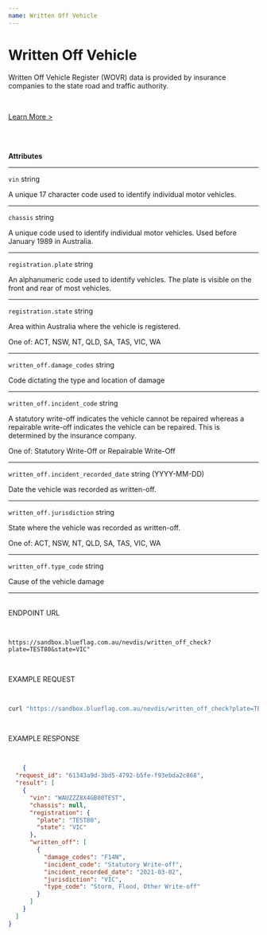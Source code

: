 ```yaml
---
name: Written Off Vehicle
---
```




<NextSeo
    title='Written Off Vehicle'
    description='Written Off Vehicle Register (WOVR) data is provided by insurance companies to the state road and traffic authority'
/>

<HStack>
<Box className="attributes" h="100%" px="40px" py="10px">

# Written Off Vehicle

Written Off Vehicle Register (WOVR) data is provided by insurance companies to the state road and traffic authority.

<br />

[Learn More >](https://blueflag.com.au/blog/written-off-vehicles-register-wovr/)

<br /> <br />

**Attributes**
___

`vin` <span className="smaller-text">string</span>

A unique 17 character code used to identify individual motor vehicles.

___

`chassis` <span className="smaller-text">string</span>

A unique code used to identify individual motor vehicles. Used before January 1989 in Australia.

___

`registration.plate` <span className="smaller-text">string</span>

An alphanumeric code used to identify vehicles. The plate is visible on the front and rear of most vehicles.

___

`registration.state` <span className="smaller-text">string</span>

Area within Australia where the vehicle is registered.

<p className="smaller-text">One of: ACT, NSW, NT, QLD, SA, TAS, VIC, WA</p>

___

`written_off.damage_codes` <span className="smaller-text">string</span>

Code dictating the type and location of damage

___

`written_off.incident_code` <span className="smaller-text">string</span>

A statutory write-off indicates the vehicle cannot be repaired whereas a repairable write-off indicates the vehicle can be repaired. This is determined by the insurance company.

<p className="smaller-text">One of: Statutory Write-Off or Repairable Write-Off</p>

___

`written_off.incident_recorded_date` <span className="smaller-text">string (YYYY-MM-DD)</span>

Date the vehicle was recorded as written-off.

___

`written_off.jurisdiction` <span className="smaller-text">string</span>

State where the vehicle was recorded as written-off.

<p className="smaller-text">One of: ACT, NSW, NT, QLD, SA, TAS, VIC, WA</p>

___

`written_off.type_code` <span className="smaller-text">string</span>

Cause of the vehicle damage

___


</Box>

<Box className="box2" h="100%" px="40px" py="10px">

<br />

<div className="method-example-response">
    <div className="method-example-request-topbar">
        <div className="method-example-request-title">ENDPOINT URL</div>
    </div>
    <pre className="IntroSection-pre">

```
https://sandbox.blueflag.com.au/nevdis/written_off_check?plate=TEST80&state=VIC"
```

</pre>
</div>

<div className="method-example-response">
    <div className="method-example-request-topbar">
        <div className="method-example-request-title">EXAMPLE REQUEST</div>
    </div>
    <pre className="IntroSection-pre">

```bash
curl "https://sandbox.blueflag.com.au/nevdis/written_off_check?plate=TEST80&state=VIC" -H "Authorization: secret_SANDBOX_f1nlZOh0Xr1JvMgJy0d0l9i5JybnBEAYfl7isuU0_o-1GkBsaN8f"
```

</pre>
</div>

<div className="method-example-response">
    <div className="method-example-request-topbar">
        <div className="method-example-request-title">EXAMPLE RESPONSE</div>
    </div>
    <pre className="IntroSection-pre">

```json
    {
  "request_id": "61343a9d-3bd5-4792-b5fe-f93ebda2c868",
  "result": [
    {
      "vin": "WAUZZZ8X4GB00TEST",
      "chassis": null,
      "registration": {
        "plate": "TEST80",
        "state": "VIC"
      },
      "written_off": [
        {
          "damage_codes": "F14N",
          "incident_code": "Statutory Write-off",
          "incident_recorded_date": "2021-03-02",
          "jurisdiction": "VIC",
          "type_code": "Storm, Flood, Other Write-off"
        }
      ]
    }
  ]
}
```

</pre>
</div>

</Box>

</HStack>





